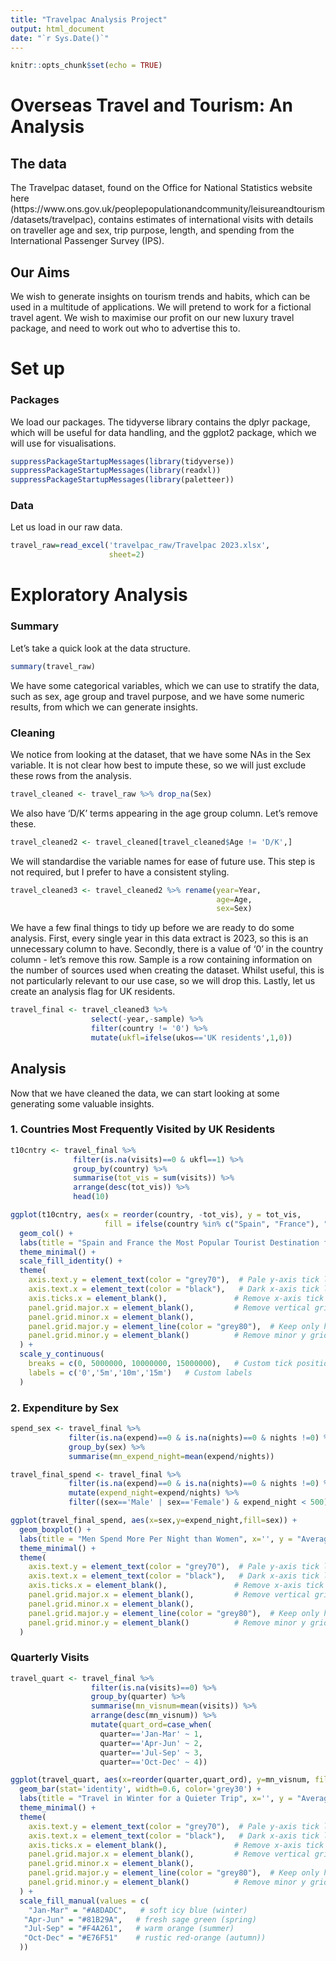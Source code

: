 ```yaml
---
title: "Travelpac Analysis Project"
output: html_document
date: "`r Sys.Date()`"
---
```


```r
knitr::opts_chunk$set(echo = TRUE)
```

# Overseas Travel and Tourism: An Analysis #

## The data ##
The Travelpac dataset, found on the Office for National Statistics website here (https://www.ons.gov.uk/peoplepopulationandcommunity/leisureandtourism/datasets/travelpac), contains estimates of international visits with details on traveller age and sex, trip purpose, length, and spending from the International Passenger Survey (IPS). 


## Our Aims ##

We wish to generate insights on tourism trends and habits, which can be used in a multitude of applications. We will pretend to work for a fictional travel agent. We wish to maximise our profit on our new luxury travel package, and need to work out who to advertise this to.

# Set up #

### Packages ###
We load our packages. The tidyverse library contains the dplyr package, which will be useful for data handling, and the ggplot2 package, which we will use for visualisations.

```r
suppressPackageStartupMessages(library(tidyverse))
suppressPackageStartupMessages(library(readxl))
suppressPackageStartupMessages(library(paletteer))
```

### Data ###

Let us load in our raw data.

```r
travel_raw=read_excel('travelpac_raw/Travelpac 2023.xlsx', 
                      sheet=2)
```

# Exploratory Analysis #

### Summary ###

Let's take a quick look at the data structure.

```r
summary(travel_raw)
```

We have some categorical variables, which we can use to stratify the data, such as sex, age group and travel purpose, and we have some numeric results, from which we can generate insights.

### Cleaning ###

We notice from looking at the dataset, that we have some NAs in the Sex variable. It is not clear how best to impute these, so we will just exclude these rows from the analysis.

```r
travel_cleaned <- travel_raw %>% drop_na(Sex)
```

We also have 'D/K' terms appearing in the age group column. Let's remove these.

```r
travel_cleaned2 <- travel_cleaned[travel_cleaned$Age != 'D/K',]
```

We will standardise the variable names for ease of future use. This step is not required, but I prefer to have a consistent styling.

```r
travel_cleaned3 <- travel_cleaned2 %>% rename(year=Year,
                                              age=Age,
                                              sex=Sex)
```

We have a few final things to tidy up before we are ready to do some analysis. First, every single year in this data extract is 2023, so this is an unnecessary column to have. Secondly, there is a value of '0' in the country column - let's remove this row. Sample is a row containing information on the number of sources used when creating the dataset. Whilst useful, this is not particularly relevant to our use case, so we will drop this. Lastly, let us create an analysis flag for UK residents.

```r
travel_final <- travel_cleaned3 %>% 
                  select(-year,-sample) %>%
                  filter(country != '0') %>%
                  mutate(ukfl=ifelse(ukos=='UK residents',1,0))
```

## Analysis ##

Now that we have cleaned the data, we can start looking at some generating some valuable insights.

### 1. Countries Most Frequently Visited by UK Residents ###

```r
t10cntry <- travel_final %>% 
              filter(is.na(visits)==0 & ukfl==1) %>%
              group_by(country) %>%
              summarise(tot_vis = sum(visits)) %>%
              arrange(desc(tot_vis)) %>%
              head(10)

ggplot(t10cntry, aes(x = reorder(country, -tot_vis), y = tot_vis, 
                     fill = ifelse(country %in% c("Spain", "France"), "darkred", "lightcoral"))) +
  geom_col() +
  labs(title = "Spain and France the Most Popular Tourist Destination for Brits", x='', y = "Total Visits") +
  theme_minimal() +
  scale_fill_identity() + 
  theme(
    axis.text.y = element_text(color = "grey70"),  # Pale y-axis tick labels
    axis.text.x = element_text(color = "black"),   # Dark x-axis tick labels
    axis.ticks.x = element_blank(),               # Remove x-axis tick marks
    panel.grid.major.x = element_blank(),         # Remove vertical grid lines
    panel.grid.minor.x = element_blank(),         
    panel.grid.major.y = element_line(color = "grey80"),  # Keep only horizontal grid lines
    panel.grid.minor.y = element_blank()          # Remove minor y grid lines
  ) +
  scale_y_continuous(
    breaks = c(0, 5000000, 10000000, 15000000),   # Custom tick positions
    labels = c('0','5m','10m','15m')   # Custom labels
  )
```

### 2. Expenditure by Sex ###

```r
spend_sex <- travel_final %>% 
             filter(is.na(expend)==0 & is.na(nights)==0 & nights !=0) %>%
             group_by(sex) %>%
             summarise(mn_expend_night=mean(expend/nights))

travel_final_spend <- travel_final %>% 
             filter(is.na(expend)==0 & is.na(nights)==0 & nights !=0) %>%
             mutate(expend_night=expend/nights) %>%
             filter((sex=='Male' | sex=='Female') & expend_night < 500)

ggplot(travel_final_spend, aes(x=sex,y=expend_night,fill=sex)) + 
  geom_boxplot() + 
  labs(title = "Men Spend More Per Night than Women", x='', y = "Average Nightly Expenditure") +
  theme_minimal() +
  theme(
    axis.text.y = element_text(color = "grey70"),  # Pale y-axis tick labels
    axis.text.x = element_text(color = "black"),   # Dark x-axis tick labels
    axis.ticks.x = element_blank(),               # Remove x-axis tick marks
    panel.grid.major.x = element_blank(),         # Remove vertical grid lines
    panel.grid.minor.x = element_blank(),         
    panel.grid.major.y = element_line(color = "grey80"),  # Keep only horizontal grid lines
    panel.grid.minor.y = element_blank()          # Remove minor y grid lines
  )
```

### Quarterly Visits ###

```r
travel_quart <- travel_final %>%
                  filter(is.na(visits)==0) %>%
                  group_by(quarter) %>%
                  summarise(mn_visnum=mean(visits)) %>%
                  arrange(desc(mn_visnum)) %>%
                  mutate(quart_ord=case_when(
                    quarter=='Jan-Mar' ~ 1, 
                    quarter=='Apr-Jun' ~ 2, 
                    quarter=='Jul-Sep' ~ 3,
                    quarter=='Oct-Dec' ~ 4))

ggplot(travel_quart, aes(x=reorder(quarter,quart_ord), y=mn_visnum, fill=quarter)) +
  geom_bar(stat='identity', width=0.6, color='grey30') +
  labs(title = "Travel in Winter for a Quieter Trip", x='', y = "Average Number of Visits") +
  theme_minimal() +
  theme(
    axis.text.y = element_text(color = "grey70"),  # Pale y-axis tick labels
    axis.text.x = element_text(color = "black"),   # Dark x-axis tick labels
    axis.ticks.x = element_blank(),               # Remove x-axis tick marks
    panel.grid.major.x = element_blank(),         # Remove vertical grid lines
    panel.grid.minor.x = element_blank(),         
    panel.grid.major.y = element_line(color = "grey80"),  # Keep only horizontal grid lines
    panel.grid.minor.y = element_blank()          # Remove minor y grid lines
  ) +
  scale_fill_manual(values = c(  
    "Jan-Mar" = "#A8DADC",   # soft icy blue (winter)
   "Apr-Jun" = "#81B29A",   # fresh sage green (spring)
   "Jul-Sep" = "#F4A261",   # warm orange (summer)
   "Oct-Dec" = "#E76F51"    # rustic red-orange (autumn)) 
  ))
```


